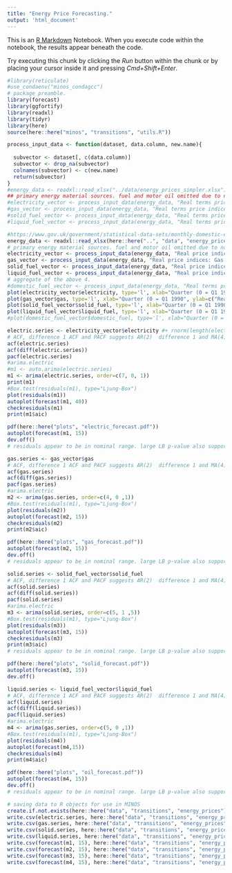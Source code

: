 ```yaml
---
title: "Energy Price Forecasting."
output: 'html_document'
---
```


This is an [R Markdown](http://rmarkdown.rstudio.com) Notebook. When you execute code within the notebook, the results appear beneath the code. 

Try executing this chunk by clicking the *Run* button within the chunk or by placing your cursor inside it and pressing *Cmd+Shift+Enter*. 

```r
#library(reticulate)
#use_condaenv("minos_condagcc")  
# package preamble.
library(forecast)
library(ggfortify)
library(readxl)
library(tidyr)
library(here)
source(here::here("minos", "transitions", "utils.R"))
```



```r
process_input_data <- function(dataset, data.column, new.name){
  
  subvector <- dataset[, c(data.column)]
  subvector <- drop_na(subvector)
  colnames(subvector) <- c(new.name)
  return(subvector)
}
#energy_data <- readxl::read_xlsx("../data/energy_prices_simpler.xlsx")
## primary energy material sources. fuel and motor oil omitted due to no UKHLS data. 
#electricity_vector <- process_input_data(energy_data, "Real terms price indices: Electricity [Note 3]", 'electricity')
#gas_vector <- process_input_data(energy_data, "Real terms price indices: Gas [Note 3]", "gas")
#solid_fuel_vector <- process_input_data(energy_data, "Real terms price indices: Solid fuels [Note 3]", "solid_fuel")
#liquid_fuel_vector <- process_input_data(energy_data, "Real terms price indices: Liquid fuels [Note 3]", "liquid_fuel")

#https://www.gov.uk/government/statistical-data-sets/monthly-domestic-energy-price-stastics
energy_data <- readxl::read_xlsx(here::here("..", "data", "energy_prices_simpler_yearly.xlsx"))
# primary energy material sources. fuel and motor oil omitted due to no UKHLS data. 
electricity_vector <- process_input_data(energy_data, "Real price indices: Electricity [Note 3]", 'electricity')
gas_vector <- process_input_data(energy_data, "Real price indices: Gas [Note 3]", "gas")
solid_fuel_vector <- process_input_data(energy_data, "Real price indices: Solid fuels [Note 3]", "solid_fuel")
liquid_fuel_vector <- process_input_data(energy_data, "Real price indices: Liquid fuels [Note 3]", "liquid_fuel")
# aggregate of the above 4. 
#domestic_fuel_vector <- process_input_data(energy_data, "Real terms price indices: Domestic fuels\r\n[Note 1, 3]", "domestic_fuel")
plot(electricity_vector$electricity, type='l', xlab="Quarter (0 = Q1 1990", ylab=c("Real Electricity Price indices"), main="Electricity")
plot(gas_vector$gas, type='l', xlab="Quarter (0 = Q1 1990", ylab=c("Real Gas Price indices"), main="Gas")
plot(solid_fuel_vector$solid_fuel, type='l', xlab="Quarter (0 = Q1 1990", ylab=c("Real Solid Fuel Price indices"), main="Solid Fuel (Coal)")
plot(liquid_fuel_vector$liquid_fuel, type='l', xlab="Quarter (0 = Q1 1990", ylab=c("Real Liquid Fuel Price indices"), main="Liquid Fuel (Petroleum, Diesel, LPG, Heating Oil)")
#plot(domestic_fuel_vector$domestic_fuel, type='l', xlab="Quarter (0 = Q1 1990", ylab=c("Real Demostrict Fuel Price indices"), main="Domestic Fuel #(Heating Oil)")
```

```r
electric.series <- electricity_vector$electricity #+ rnorm(length(electric.series))
# ACF, difference 1 ACF and PACF suggests AR(2)  difference 1 and MA(4) structure (2, 1, 4) in ARIMA.
acf(electric.series)
acf(diff(electric.series))
pacf(electric.series)
#arima.electric 
#m1 <- auto.arima(electric.series)
m1 <- arima(electric.series, order=c(7, 0, 1))
print(m1)
#Box.test(residuals(m1), type="Ljung-Box")
plot(residuals(m1))
autoplot(forecast(m1, 40))
checkresiduals(m1)
print(m1$aic)

pdf(here::here("plots", "electric_forecast.pdf"))
autoplot(forecast(m1, 15))
dev.off()
# residuals appear to be in nominal range. large LB p-value also support no autocorrelation between residuals. 
```


```r
gas.series <- gas_vector$gas
# ACF, difference 1 ACF and PACF suggests AR(2)  difference 1 and MA(4) structure (2, 1, 4) in ARIMA.
acf(gas.series)
acf(diff(gas.series))
pacf(gas.series)
#arima.electric 
m2 <- arima(gas.series, order=c(4, 0 ,1))
#Box.test(residuals(m1), type="Ljung-Box")
plot(residuals(m2))
autoplot(forecast(m2, 15))
checkresiduals(m2)
print(m2$aic)

pdf(here::here("plots", "gas_forecast.pdf"))
autoplot(forecast(m2, 15))
dev.off()
# residuals appear to be in nominal range. large LB p-value also support no autocorrelation between residuals. 
```

```r
solid.series <- solid_fuel_vector$solid_fuel
# ACF, difference 1 ACF and PACF suggests AR(2)  difference 1 and MA(4) structure (2, 1, 4) in ARIMA.
acf(solid.series)
acf(diff(solid.series))
pacf(solid.series)
#arima.electric 
m3 <- arima(solid.series, order=c(5, 1 ,5))
#Box.test(residuals(m1), type="Ljung-Box")
plot(residuals(m3))
autoplot(forecast(m3, 15))
checkresiduals(m3)
print(m3$aic)
# residuals appear to be in nominal range. large LB p-value also support no autocorrelation between residuals. 

pdf(here::here("plots", "solid_forecast.pdf"))
autoplot(forecast(m3, 15))
dev.off()
```



```r
liquid.series <- liquid_fuel_vector$liquid_fuel
# ACF, difference 1 ACF and PACF suggests AR(2)  difference 1 and MA(4) structure (5, 0, 1) in ARIMA.
acf(liquid.series)
acf(diff(liquid.series))
pacf(liquid.series)
#arima.electric 
m4 <- arima(gas.series, order=c(5, 0 ,1))
#Box.test(residuals(m1), type="Ljung-Box")
plot(residuals(m4))
autoplot(forecast(m4,15))
checkresiduals(m4)
print(m4$aic)

pdf(here::here("plots", "oil_forecast.pdf"))
autoplot(forecast(m4, 15))
dev.off()
# residuals appear to be in nominal range. large LB p-value also support no autocorrelation between residuals. 
```



```r
# saving data to R objects for use in MINOS
create.if.not.exists(here::here("data", "transitions", "energy_prices"))
write.csv(electric.series, here::here("data", "transitions", "energy_prices", "solid_historic.csv"))
write.csv(gas.series, here::here("data", "transitions", "energy_prices", "gas_historic.csv"))
write.csv(solid.series, here::here("data", "transitions", "energy_prices", "solid_historic.csv"))
write.csv(liquid.series, here::here("data", "transitions", "energy_prices", "liquid_historic.csv"))
write.csv(forecast(m1, 15), here::here("data", "transitions", "energy_prices", "electric_arima.csv"))
write.csv(forecast(m2, 15), here::here("data", "transitions", "energy_prices", "gas_arima.csv"))
write.csv(forecast(m3, 15), here::here("data", "transitions", "energy_prices", "solid_arima.csv"))
write.csv(forecast(m4, 15), here::here("data", "transitions", "energy_prices", "liquid_arima.csv"))
```